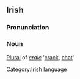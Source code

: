 ==Irish==
===Pronunciation===
{{IPA|[&#712;krak&#690;&#601;n&#601;]}}
===Noun===
[[Plural]] of ''[[craic]]'' '[[crack]], [[chat]]'

[[Category:Irish language]]